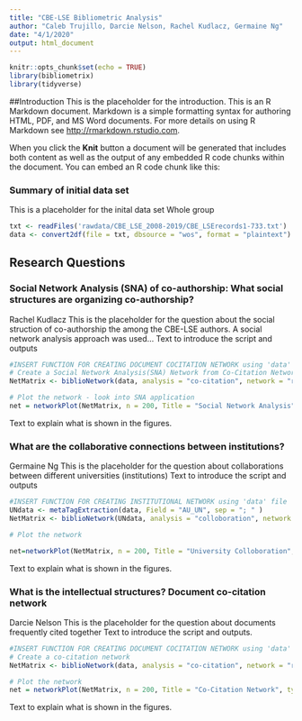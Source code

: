 ```yaml
---
title: "CBE-LSE Bibliometric Analysis"
author: "Caleb Trujillo, Darcie Nelson, Rachel Kudlacz, Germaine Ng"
date: "4/1/2020"
output: html_document
---
```


```r
knitr::opts_chunk$set(echo = TRUE)
library(bibliometrix)
library(tidyverse)
```

##Introduction
This is the placeholder for the introduction. This is an R Markdown document. Markdown is a simple formatting syntax for authoring HTML, PDF, and MS Word documents. For more details on using R Markdown see <http://rmarkdown.rstudio.com>.

When you click the **Knit** button a document will be generated that includes both content as well as the output of any embedded R code chunks within the document. You can embed an R code chunk like this:


### Summary of initial data set
This is a placeholder for the inital data set
Whole group
```r
txt <- readFiles('rawdata/CBE_LSE_2008-2019/CBE_LSErecords1-733.txt')
data <- convert2df(file = txt, dbsource = "wos", format = "plaintext")
```

## Research Questions

### Social Network Analysis (SNA) of co-authorship: What social structures are organizing co-authorship? 
Rachel Kudlacz 
This is the placeholder for the question about the social struction of co-authorship the among the CBE-LSE authors. A social network analysis approach was used...
Text to introduce the script and outputs
```r
#INSERT FUNCTION FOR CREATING DOCUMENT COCITATION NETWORK using 'data' file
# Create a Social Network Analysis(SNA) Network from Co-Citation Network
NetMatrix <- biblioNetwork(data, analysis = "co-citation", network = "references", sep = "; ")

# Plot the network - look into SNA application
net = networkPlot(NetMatrix, n = 200, Title = "Social Network Analysis", type = "fruchterman", size=T, remove.multiple=FALSE, labelsize = 3, edgesize = 5, edges.min = 4, label.n = 30, cluster = "louvain", remove.isolates = TRUE, label.cex = TRUE)
```

Text to explain what is shown in the figures.

### What are the collaborative connections between institutions?
Germaine Ng 
This is the placeholder for the question about collaborations between different universities (institutions)
Text to introduce the script and outputs
```r
#INSERT FUNCTION FOR CREATING INSTITUTIONAL NETWORK using 'data' file
UNdata <- metaTagExtraction(data, Field = "AU_UN", sep = "; " )
NetMatrix <- biblioNetwork(UNdata, analysis = "colloboration", network = "universities", sep = "; ")

# Plot the network

net=networkPlot(NetMatrix, n = 200, Title = "University Colloboration", type = "fruchterman", size=T, remove.multiple=FALSE, labelsize=0.7,edgesize = 5, edges.min = 2)
```
Text to explain what is shown in the figures.

### What is the intellectual structures? Document co-citation network
Darcie Nelson
This is the placeholder for the question about documents frequently cited together
Text to introduce the script and outputs. 
```r
#INSERT FUNCTION FOR CREATING DOCUMENT COCITATION NETWORK using 'data' file
# Create a co-citation network
NetMatrix <- biblioNetwork(data, analysis = "co-citation", network = "references", sep = "; ")

# Plot the network
net = networkPlot(NetMatrix, n = 200, Title = "Co-Citation Network", type = "fruchterman", size=T, remove.multiple=FALSE, labelsize = 3, edgesize = 5, edges.min = 4, label.n = 30, cluster = "louvain", remove.isolates = TRUE, label.cex = TRUE)
```
Text to explain what is shown in the figures.
